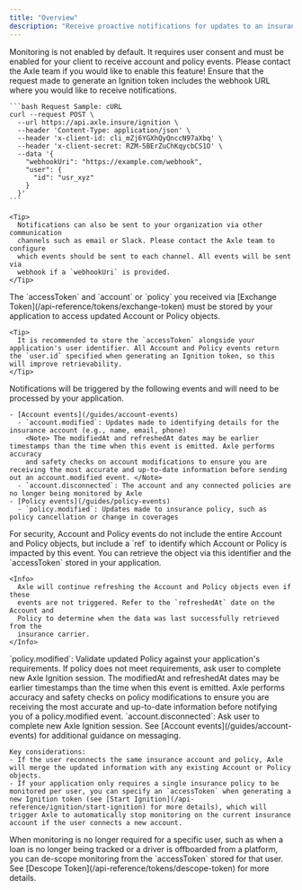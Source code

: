 ```yaml
---
title: "Overview"
description: "Receive proactive notifications for updates to an insurance policy, such as policy cancellation or change in coverages."
---
```


<Warning>
  Monitoring is not enabled by default. It requires user consent and must be
  enabled for your client to receive account and policy events. Please contact
  the Axle team if you would like to enable this feature!
</Warning>

<Steps>
  <Step title="Configure Ignition to receive webhooks" titleSize="h3">
    Ensure that the request made to generate an Ignition token includes the webhook URL where you would like to receive notifications.
    <Note>
      <Snippet file="custom-webhooks.mdx" />
    </Note>

    ```bash Request Sample: cURL
    curl --request POST \
      --url https://api.axle.insure/ignition \
      --header 'Content-Type: application/json' \
      --header 'x-client-id: cli_mZj6YGXhQyQnccN97aXbq' \
      --header 'x-client-secret: RZM-5BErZuChKqycbCS1O' \
      --data '{
        "webhookUri": "https://example.com/webhook",
        "user": {
          "id": "usr_xyz"
        }
      }'
    ```

    <Tip>
      Notifications can also be sent to your organization via other communication
      channels such as email or Slack. Please contact the Axle team to configure
      which events should be sent to each channel. All events will be sent via
      webhook if a `webhookUri` is provided.
    </Tip>

  </Step>
  <Step title="Store `accessToken` for future access">
    The `accessToken` and `account` or `policy` you received via [Exchange Token](/api-reference/tokens/exchange-token) must be stored by your application to access updated Account or Policy objects.

    <Tip>
      It is recommended to store the `accessToken` alongside your application's user identifier. All Account and Policy events return the `user.id` specified when generating an Ignition token, so this will improve retrievability.
    </Tip>

  </Step>
  <Step title="Process Account and Policy events" titleSize="h3">
    Notifications will be triggered by the following events and will need to be processed by your application.

    - [Account events](/guides/account-events)
      - `account.modified`: Updates made to identifying details for the insurance account (e.g., name, email, phone)
        <Note> The modifiedAt and refreshedAt dates may be earlier timestamps than the time when this event is emitted. Axle performs accuracy
        and safety checks on account modifications to ensure you are receiving the most accurate and up-to-date information before sending out an account.modified event. </Note>
      - `account.disconnected`: The account and any connected policies are no longer being monitored by Axle
    - [Policy events](/guides/policy-events)
      - `policy.modified`: Updates made to insurance policy, such as policy cancellation or change in coverages

  </Step>
  <Step title="Retrieve Account or Policy object" titleSize="h3">
    For security, Account and Policy events do not include the entire Account and Policy objects, but include a `ref` to identify which Account or Policy is impacted by this event. You can retrieve the object via this identifier and the `accessToken` stored in your application.

    <Info>
      Axle will continue refreshing the Account and Policy objects even if these
      events are not triggered. Refer to the `refreshedAt` date on the Account and
      Policy to determine when the data was last successfully retrieved from the
      insurance carrier.
    </Info>

  </Step>
  <Step title="Validate against requirements and contact user if action is required" titleSize="h3">
    `policy.modified`: Validate updated Policy against your application's requirements. If policy does not meet requirements, ask user to complete new Axle Ignition session.
      <Note> The modifiedAt and refreshedAt dates may be earlier timestamps than the time when this event is emitted. Axle performs accuracy
        and safety checks on policy modifications to ensure you are receiving the most accurate and up-to-date information before notifying you of a policy.modified event. </Note>
    `account.disconnected`: Ask user to complete new Axle Ignition session. See [Account events](/guides/account-events) for additional guidance on messaging.

    Key considerations:
    - If the user reconnects the same insurance account and policy, Axle will merge the updated information with any existing Account or Policy objects.
    - If your application only requires a single insurance policy to be monitored per user, you can specify an `accessToken` when generating a new Ignition token (see [Start Ignition](/api-reference/ignition/start-ignition) for more details), which will trigger Axle to automatically stop monitoring on the current insurance account if the user connects a new account.

  </Step>
  <Step title="If needed, stop monitoring for user's `accessToken`" titleSize="h3">
    When monitoring is no longer required for a specific user, such as when a loan is no longer being tracked or a driver is offboarded from a platform, you can de-scope monitoring from the `accessToken` stored for that user. See [Descope Token](/api-reference/tokens/descope-token) for more details.
  </Step>
</Steps>
